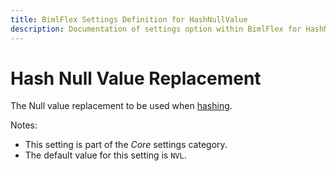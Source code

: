 ```yaml
---
title: BimlFlex Settings Definition for HashNullValue
description: Documentation of settings option within BimlFlex for HashNullValue
---
```

<head>
  <meta name="varigenceProduct" content="BimlFlex"></meta>
  <meta name="varigenceArticleType" content="Reference"></meta>
</head>

# Hash Null Value Replacement

The Null value replacement to be used when [hashing](xref:bimlflex-concepts-hashing).

Notes:

* This setting is part of the *Core* settings category.
* The default value for this setting is `NVL`.
